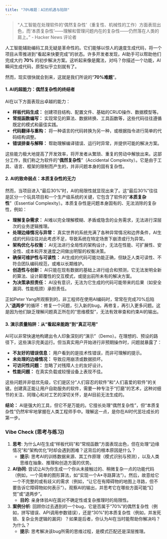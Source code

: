 ```yaml
---
title: "70%难题：AI的机遇与陷阱"
---
```


> "人工智能在处理软件的‘偶然复杂性’（重复性、机械性的工作）方面表现出色，而‘本质复杂性’——理解和管理问题内在的复杂性——仍然落在人类的肩上。" - Hacker News 评论者

人工智能辅助编码工具无疑是革命性的。它们能够以惊人的速度生成代码，将一个项目从零推进到“看起来快要完成”的状态。许多开发者发现，AI助手可以帮助他们完成大约 **70%** 的初步解决方案。这听起来像是魔法，对吗？你描述一个功能，AI瞬间生成代码，原型似乎立刻就有了。

然而，现实很快就会到来，这就是我们所说的“**70%难题**”。

#### **1. AI的超能力：偶然复杂性的终结者**

AI在以下方面表现出卓越的能力：

*   **样板代码生成：** 创建项目结构、配置文件、基础的CRUD操作、数据模型等。
*   **常规函数编写：** 实现常见的算法、数据转换、工具函数等，这些代码往往遵循既定的模式和最佳实践。
*   **代码翻译与重构：** 将一种语言的代码转换为另一种，或根据指令进行简单的代码结构调整。
*   **错误排查与解释：** 帮助理解编译错误、运行时异常，并提供可能的解决方案。

这些能力极大地提高了开发效率，将开发者从繁琐、重复的劳动中解放出来。这部分工作，我们称之为软件的“**偶然复杂性**”（Accidental Complexity）。它是由于工具、语言、框架的限制而产生的，并非问题本身的固有复杂性。

#### **2. AI的致命弱点：本质复杂性的无力**

然而，当项目进入“最后30%”时，AI的局限性就显现出来了。这“最后30%”往往是区分一个玩具项目和一个生产级系统的关键，它包含了软件的“**本质复杂性**”（Essential Complexity）。本质复杂性是问题本身固有的、无法消除的复杂性，例如：

*   **理解复杂需求：** AI难以完全理解模糊、矛盾或隐含的业务需求，无法进行深层次的业务逻辑推理。
*   **处理边缘情况与异常：** 真实世界的系统充满了各种异常情况和边界条件，AI生成的代码往往对此考虑不足，导致系统在特定场景下崩溃或行为异常。
*   **架构优化与权衡：** AI无法进行全局性的架构设计，无法在性能、可扩展性、安全性、成本和开发速度之间做出明智的权衡决策。
*   **确保可维护性与可读性：** AI生成的代码可能功能正确，但缺乏人类可读性、不符合团队编码规范，或难以长期维护。
*   **创造性与创新：** AI只能在现有数据的基础上进行组合和预测，它无法发明全新的算法、设计颠覆性的交互模式，或提出前所未有的解决方案。
*   **为决策承担责任：** AI没有意识，无法为它生成的代码可能带来的后果（如安全漏洞、性能瓶颈）承担责任。

正如Peter Yang所观察到的，非工程师在使用AI编码时，常常在完成70%后陷入“**退两步**”的循环：修复一个问题，引入新的bug，再修复，再引入更多问题。这是因为他们缺乏理解问题真正所在的“思维模型”，无法有效审查和约束AI的输出。

#### **3. 演示质量陷阱：从“看起来能跑”到“真正可用”**

AI可以非常快速地构建出令人印象深刻的“演示”（Demo）。在理想的、预设的路径下，这些演示完美运行。但当真实用户开始进行非预期操作时，问题就暴露了：

*   **不友好的错误信息：** 用户看到的是技术性错误，而非可理解的提示。
*   **未处理的边缘情况：** 导致应用崩溃或数据损坏。
*   **可访问性问题：** 忽略了对残障人士的友好设计。
*   **性能问题：** 在真实负载或较慢设备上表现不佳。

这些问题并非低优先级，它们是区分“人们容忍的软件”和“人们喜爱的软件”的关键。创建真正能让用户自助服务的软件，需要一种专注于“打磨”的艺术，这种对细节的关注、同理心和对工艺的深切关怀，是AI目前无法生成的。

**结论：** AI是强大的工具，但它不是万能的。它擅长处理“偶然复杂性”，但“本质复杂性”仍然牢牢地掌握在人类工程师手中。理解这一点，是你在AI时代茁壮成长的第一步。


### **Vibe Check (思考与练习)**

1.  **思考**: 为什么AI在生成“样板代码”和“常规函数”方面表现出色，但在处理“边缘情况”和“架构优化”时却会遇到困难？这背后的根本原因是什么？
    *   **提示**: 思考AI的训练数据来源、其工作原理（模式识别与预测），以及人类思维在抽象、推理和创造方面的优势。
2.  **AI协同**: 尝试让AI为你生成一个你从未接触过的、稍微复杂一点的功能代码（例如，一个简单的图形算法，如“实现一个A*寻路算法”）。然后，故意给它一个不完整的或有歧义的需求（例如，“让它在有障碍物的地图上寻路，但不要告诉它障碍物如何表示”）。观察AI的输出，并思考它在哪些方面可能“幻觉”或“退两步”。
    *   **目的**: 亲身体验AI在面对不确定性或复杂推理时的局限性。
3.  **案例分析**: 回顾你过去遇到的一个bug，它是否属于“70%”的偶然复杂性（例如，拼写错误、API调用参数错误），还是“30%”的本质复杂性（例如，并发死锁、复杂业务逻辑的漏洞）？如果是后者，你认为AI在当时能帮助你解决吗？为什么？
    *   **提示**: 思考解决该bug所需的思维过程，是模式匹配还是深层推理。

